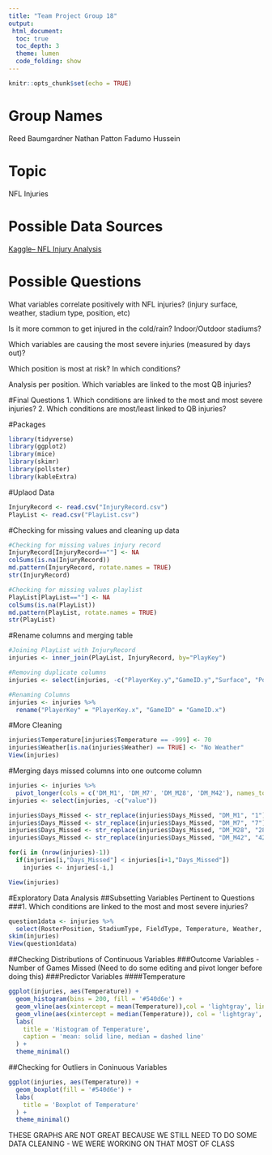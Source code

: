 ---
title: "Team Project Group 18"
output: 
 html_document:
  toc: true
  toc_depth: 3
  theme: lumen
  code_folding: show
---

```{r setup, include=FALSE}
knitr::opts_chunk$set(echo = TRUE)
```
# Group Names
Reed Baumgardner
Nathan Patton
Fadumo Hussein

# Topic
NFL Injuries

# Possible Data Sources
[Kaggle-- NFL Injury Analysis](https://www.kaggle.com/code/aleksandradeis/nfl-injury-analysis/data)

# Possible Questions
What variables correlate positively with NFL injuries? (injury surface, weather, stadium type, position, etc)

Is it more common to get injured in the cold/rain? Indoor/Outdoor stadiums?

Which variables are causing the most severe injuries (measured by days out)?

Which position is most at risk? In which conditions?

Analysis per position. Which variables are linked to the most QB injuries?

#Final Questions
1. Which conditions are linked to the most and most severe injuries? 
2. Which conditions are most/least linked to QB injuries?

#Packages 
```{r}
library(tidyverse)
library(ggplot2)
library(mice)
library(skimr)
library(pollster)
library(kableExtra)
```

#Uplaod Data 
```{r}
InjuryRecord <- read.csv("InjuryRecord.csv")
PlayList <- read.csv("PlayList.csv")
```

#Checking for missing values and cleaning up data 
```{r}
#Checking for missing values injury record 
InjuryRecord[InjuryRecord==""] <- NA
colSums(is.na(InjuryRecord))
md.pattern(InjuryRecord, rotate.names = TRUE)
str(InjuryRecord)

#Checking for missing values playlist 
PlayList[PlayList==""] <- NA
colSums(is.na(PlayList))
md.pattern(PlayList, rotate.names = TRUE)
str(PlayList)
```

#Rename columns and merging table 
```{r}
#Joining PlayList with InjuryRecord 
injuries <- inner_join(PlayList, InjuryRecord, by="PlayKey")

#Removing duplicate columns
injuries <- select(injuries, -c("PlayerKey.y","GameID.y","Surface", "Position", "PositionGroup"))

#Renaming Columns
injuries <- injuries %>%
  rename("PlayerKey" = "PlayerKey.x", "GameID" = "GameID.x")
```

#More Cleaning
```{r}
injuries$Temperature[injuries$Temperature == -999] <- 70
injuries$Weather[is.na(injuries$Weather) == TRUE] <- "No Weather"
View(injuries)
```

#Merging days missed columns into one outcome column
```{r}
injuries <- injuries %>%
  pivot_longer(cols = c('DM_M1', 'DM_M7', 'DM_M28', 'DM_M42'), names_to = 'Days_Missed')
injuries <- select(injuries, -c("value"))

injuries$Days_Missed <- str_replace(injuries$Days_Missed, "DM_M1", "1")
injuries$Days_Missed <- str_replace(injuries$Days_Missed, "DM_M7", "7")
injuries$Days_Missed <- str_replace(injuries$Days_Missed, "DM_M28", "28")
injuries$Days_Missed <- str_replace(injuries$Days_Missed, "DM_M42", "42")

for(i in (nrow(injuries)-1))
  if(injuries[i,"Days_Missed"] < injuries[i+1,"Days_Missed"])
    injuries <- injuries[-i,]

View(injuries)
```

#Exploratory Data Analysis
##Subsetting Variables Pertinent to Questions
###1. Which conditions are linked to the most and most severe injuries?
```{r}
question1data <- injuries %>%
  select(RosterPosition, StadiumType, FieldType, Temperature, Weather, PlayType, DM_M1, DM_M7, DM_M28, DM_M42)
skim(injuries)
View(question1data)
```
##Checking Distributions of Continuous Variables
###Outcome Variables - Number of Games Missed (Need to do some editing and pivot longer before doing this)
###Predictor Variables
####Temperature
```{r}
ggplot(injuries, aes(Temperature)) +
  geom_histogram(bins = 200, fill = '#540d6e') + 
  geom_vline(aes(xintercept = mean(Temperature)),col = 'lightgray', linewidth = 1) +
  geom_vline(aes(xintercept = median(Temperature)), col = 'lightgray', linetype = 'dashed') +
  labs(
    title = 'Histogram of Temperature',
    caption = 'mean: solid line, median = dashed line'
  ) +
  theme_minimal()
```

##Checking for Outliers in Coninuous Variables
```{r}
ggplot(injuries, aes(Temperature)) +
  geom_boxplot(fill = '#540d6e') + 
  labs(
    title = 'Boxplot of Temperature'
  ) +
  theme_minimal()
```
THESE GRAPHS ARE NOT GREAT BECAUSE WE STILL NEED TO DO SOME DATA CLEANING
- WE WERE WORKING ON THAT MOST OF CLASS











